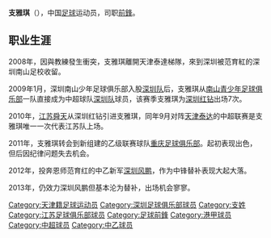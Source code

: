 {{Football player infobox
| playername = 支雅琪
| image =
| fullname = 支雅琪
| height = 190厘米
| nickname =
| dateofbirth = {{Birth date and age|year=1990|month=3|day=27}}
| cityofbirth =
| countryofbirth = {{flagicon|CHN}}[[中国|中国]][[天津|天津]]
| currentclub = [[保定容大|保定容大]]
| clubnumber = 
| position = [[前锋_(足球)|前鋒]]
| youthyears =
| youthclubs =
| years = 2009<br>2009<br>2010<br>2011<br>2012-2013<br>2014<br>2015-
| clubs = [[深圳红钻|深圳红钻]]<br>→ 香雪上清饮 (租借)<br>[[江苏舜天足球俱乐部|江苏舜天]]<br>[[重庆足球俱乐部|重庆队]]<br/>[[深圳风鹏|深圳风鹏]]<br />[[沈阳东进|沈阳东进]]<br>[[保定容大|保定容大]]
| caps(goals) = {{0}}7 (0)<br>{{0}}3 (0)<br>{{0}}1 (0)<br>{{0}}8 (0)<br>28 (1)<br/> 8 (2)
| nationalyears =
| nationalteam =
| nationalcaps(goals) =
| pcupdate = 
| ntupdate =  
| manageryears =
| managerclubs =
}}

'''支雅琪'''（{{bd|1990年|3月27日|catIdx=Z}}），中国[[足球|足球]]运动员，司职[[前锋_(足球)|前鋒]]。

==职业生涯==
2008年，因與教練發生衝突，支雅琪離開天津泰達梯隊，來到深圳被范育紅的深圳南山足校收留。

2009年1月，深圳南山少年足球俱乐部入股[[深圳足球俱乐部|深圳队]]后，支雅琪从[[南山青少年足球俱乐部|南山青少年足球俱乐部]]一队直接成为中超球队[[深圳足球俱乐部|深圳队]]球员，该赛季支雅琪为[[深圳足球俱乐部|深圳红钻]]出场7次。

2010年，[[江苏舜天足球俱乐部|江苏舜天]]从深圳红钻引进支雅琪，同年9月对阵[[天津泰达|天津泰达]]的中超联赛是支雅琪唯一一次代表江苏队上场。

2011年，支雅琪转会到新组建的乙级联赛球队[[重庆足球俱乐部|重庆足球俱乐部]]。起初表现出色，但后因纪律问题失去机会。

2012年，投奔恩师范育红的中乙新军[[深圳风鹏|深圳风鹏]]，作为中锋替补表现大起大落。

2013年，仍效力深圳风鹏但基本沦为替补，出场机会寥寥。

{{2010年中超分类名单江苏}}
{{2011年中乙分类名单重足}}
{{2012年中乙分类名单深圳风鹏}}
{{2013年中乙分类名单深圳风鹏}}
{{2014年中乙分类名单沈阳东进}}
{{2015年中乙分类名单保定}}

{{DEFAULTSORT:ZHI Yaqi}}
[[Category:天津籍足球运动员|Category:天津籍足球运动员]]
[[Category:深圳足球俱乐部球员|Category:深圳足球俱乐部球员]]
[[Category:支姓|Category:支姓]]
[[Category:江苏足球俱乐部球员|Category:江苏足球俱乐部球员]]
[[Category:足球前鋒|Category:足球前鋒]]
[[Category:港甲球员|Category:港甲球员]]
[[Category:中超球员|Category:中超球员]]
[[Category:中乙球员|Category:中乙球员]]
{{足球运动员小作品}}
